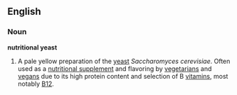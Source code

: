 ==English==
===Noun===
'''nutritional yeast'''
#A pale yellow preparation of the [[yeast]] ''Saccharomyces cerevisiae''. Often used as a [[nutritional supplement]] and flavoring by [[vegetarian]]s and [[vegan]]s due to its high protein content and selection of B [[vitamin]]s, most notably [[B12]].